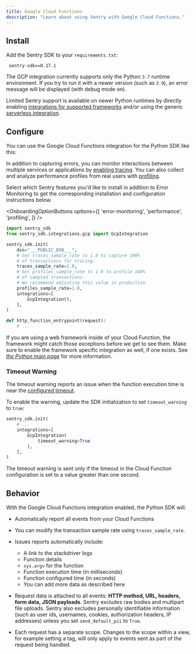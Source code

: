 ```yaml
---
title: Google Cloud Functions
description: "Learn about using Sentry with Google Cloud Functions."
---
```


## Install

Add the Sentry SDK to your `requirements.txt`:

```text {filename:requirements.txt}
 sentry-sdk>=0.17.1
```

<Note>

The GCP integration currently supports only the Python `3.7` runtime environment. If you try to run it with a newer version (such as `3.9`), an error message will be displayed (with debug mode on).

Limited Sentry support is available on newer Python runtimes by directly enabling [integrations for supported frameworks](/platforms/python/integrations) and/or using the generic [serverless integration](/platforms/python/integrations/serverless/).

</Note>

## Configure

You can use the Google Cloud Functions integration for the Python SDK like this:

In addition to capturing errors, you can monitor interactions between multiple services or applications by [enabling tracing](/concepts/key-terms/tracing/). You can also collect and analyze performance profiles from real users with [profiling](/product/explore/profiling/).

Select which Sentry features you'd like to install in addition to Error Monitoring to get the corresponding installation and configuration instructions below.

<OnboardingOptionButtons
  options={[
    'error-monitoring',
    'performance',
    'profiling',
  ]}
/>

```python {"onboardingOptions": {"performance": "6-8", "profiling": "9-12"}}
import sentry_sdk
from sentry_sdk.integrations.gcp import GcpIntegration

sentry_sdk.init(
    dsn="___PUBLIC_DSN___",
    # Set traces_sample_rate to 1.0 to capture 100%
    # of transactions for tracing.
    traces_sample_rate=1.0,
    # Set profiles_sample_rate to 1.0 to profile 100%
    # of sampled transactions.
    # We recommend adjusting this value in production.
    profiles_sample_rate=1.0,
    integrations=[
        GcpIntegration(),
    ],
)

def http_function_entrypoint(request):
    # ...
```

<Alert title="Note">

If you are using a web framework inside of your Cloud Function, the framework might catch those exceptions before we get to see them. Make sure to enable the framework specific integration as well, if one exists. See [_the Python main page_](/platforms/python/) for more information.

</Alert>

### Timeout Warning

The timeout warning reports an issue when the function execution time is near
the [configured timeout](https://cloud.google.com/functions/docs/concepts/exec#timeout).

To enable the warning, update the SDK initialization to set `timeout_warning` to
`true`:

```python
sentry_sdk.init(
    # ...
    integrations=[
        GcpIntegration(
            timeout_warning=True
        ),
    ],
)
```

The timeout warning is sent only if the timeout in the Cloud Function configuration is set to a value greater than one second.

## Behavior

With the Google Cloud Functions integration enabled, the Python SDK will:

- Automatically report all events from your Cloud Functions
- You can <PlatformLink to="/configuration/filtering/">modify the transaction sample rate</PlatformLink> using `traces_sample_rate`.
- Issues reports automatically include:

  - A link to the stackdriver logs
  - Function details
  - `sys.argv` for the function
  - Function execution time (in milliseconds)
  - Function configured time (in seconds)
  - You can add more data as described <PlatformLink to="/enriching-events/">here</PlatformLink>

- Request data is attached to all events: **HTTP method, URL, headers, form data, JSON payloads**. Sentry excludes raw bodies and multipart file uploads. Sentry also excludes personally identifiable information (such as user ids, usernames, cookies, authorization headers, IP addresses) unless you set `send_default_pii` to `True`.

- Each request has a separate scope. Changes to the scope within a view, for example setting a tag, will only apply to events sent as part of the request being handled.
